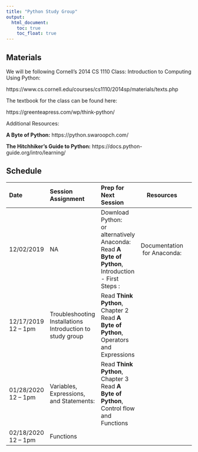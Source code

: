 ```yaml
---
title: "Python Study Group"
output:
  html_document:
    toc: true
    toc_float: true
---
```


## Materials

We will be following Cornell's 2014 CS 1110 Class: Introduction to Computing Using Python:

https://www.cs.cornell.edu/courses/cs1110/2014sp/materials/texts.php


The textbook for the class can be found here:

https://greenteapress.com/wp/think-python/

Additional Resources:

<strong>A Byte of Python:</strong>
https://python.swaroopch.com/

<strong>The Hitchhiker's Guide to Python:</strong>
https://docs.python-guide.org/intro/learning/

## Schedule


| Date      | Session Assignment | Prep for Next Session | Resources  |                                         
|:----------|:----------------------------------------------------------------|:----------------------------------------------------------------------------------------------------------------------------|:--------------:|:-----------------------:|:------------:|
| 12/02/2019 | NA | Download Python: [<i class="fab fa-safari fa-lg"></i>](https://www.python.org/downloads/) <br> or alternatively Anaconda: [<i class="fab fa-safari fa-lg"></i>](https://www.anaconda.com/) <br> Read <strong>A Byte of Python</strong>, Introduction - First Steps : [<i class="fab fa-safari fa-lg"></i>](https://python.swaroopch.com/)| Documentation for Anaconda: [<i class="fab fa-safari fa-lg"></i>](https://docs.anaconda.com/anaconda/user-guide/getting-started) |
| 12/17/2019 12 -- 1pm | Troubleshooting Installations <br> Introduction to study group | Read <strong>Think Python</strong>, Chapter 2 <br> Read <strong>A Byte of Python</strong>, Operators and Expressions | |
| 01/28/2020 12 -- 1pm| Variables, Expressions, and Statements: [<i class="fab fa-safari fa-lg"></i>](https://www.cs.cornell.edu/courses/cs1110/2014sp/labs/lab01.pdf) | Read <strong> Think Python</strong>, Chapter 3 <br> Read <strong>A Byte of Python</strong>, Control flow and Functions  | |
| 02/18/2020 12 -- 1pm| Functions |  | |







